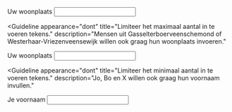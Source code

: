 <!-- @license CC0-1.0 -->


<Guideline appearance="do" title="Geef de mogelijkheid korte en lange teksten in te vullen.">
  <Canvas language="html">
    <label for="woonplaats1">Uw woonplaats</label>
    <input id="woonplaats1" type="text" name="email" autocomplete="address-level2" />
  </Canvas>
</Guideline>

<Guideline
  appearance="dont"
  title="Limiteer het maximaal aantal in te voeren tekens."
  description="Mensen uit Gasselterboerveenschemond of Westerhaar-Vriezenveensewijk willen ook graag hun woonplaats invoeren."
>
  <Canvas language="html">
    <label for="woonplaats2">Uw woonplaats</label>
    <input id="woonplaats2" type="text" name="email" maxlength="20" autocomplete="address-level2" />
  </Canvas>
</Guideline>

<Guideline
  appearance="dont"
  title="Limiteer het minimaal aantal in te voeren tekens."
  description="Jo, Bo en X willen ook graag hun voornaam invullen."
>
  <Canvas language="html">
    <label for="voornaam1">Je voornaam</label>
    <input id="voornaam1" type="text" name="voornaam" minlength="3" autocomplete="given-name" />
  </Canvas>
</Guideline>
